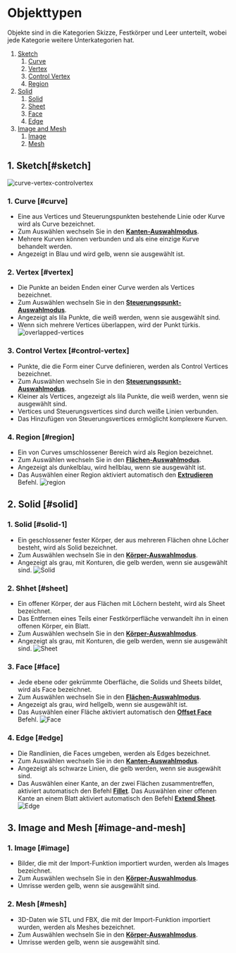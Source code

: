 # Objekttypen

Objekte sind in die Kategorien Skizze, Festkörper und Leer unterteilt, wobei jede Kategorie weitere Unterkategorien hat.

1. [Sketch](#sketch)
    1. [Curve](#curve)
    2. [Vertex](#vertex)
    3. [Control Vertex](#control-vertex)
    4. [Region](#region)
2. [Solid](#solid)
    1. [Solid](#solid-1)
    2. [Sheet](#sheet)
    3. [Face](#face)
    4. [Edge](#edge)
3. [Image and Mesh](#empty)
    1. [Image](#image)
    2. [Mesh](#mesh)

## 1. Sketch[#sketch]

![curve-vertex-controlvertex](/img/curve-vertex-controlvertex.png)

### 1. Curve [#curve]
- Eine aus Vertices und Steuerungspunkten bestehende Linie oder Kurve wird als Curve bezeichnet.
- Zum Auswählen wechseln Sie in den [**Kanten-Auswahlmodus**](selection-mode).
- Mehrere Kurven können verbunden und als eine einzige Kurve behandelt werden.
- Angezeigt in Blau und wird gelb, wenn sie ausgewählt ist.

### 2. Vertex [#vertex]
- Die Punkte an beiden Enden einer Curve werden als Vertices bezeichnet.
- Zum Auswählen wechseln Sie in den [**Steuerungspunkt-Auswahlmodus**](selection-mode).
- Angezeigt als lila Punkte, die weiß werden, wenn sie ausgewählt sind.
- Wenn sich mehrere Vertices überlappen, wird der Punkt türkis.
    ![overlapped-vertices](/img/overlapped-vertices.png)

### 3. Control Vertex [#control-vertex]
- Punkte, die die Form einer Curve definieren, werden als Control Vertices bezeichnet.
- Zum Auswählen wechseln Sie in den [**Steuerungspunkt-Auswahlmodus**](selection-mode).
- Kleiner als Vertices, angezeigt als lila Punkte, die weiß werden, wenn sie ausgewählt sind.
- Vertices und Steuerungsvertices sind durch weiße Linien verbunden.
- Das Hinzufügen von Steuerungsvertices ermöglicht komplexere Kurven.

### 4. Region [#region]
- Ein von Curves umschlossener Bereich wird als Region bezeichnet.
- Zum Auswählen wechseln Sie in den [**Flächen-Auswahlmodus**](selection-mode).
- Angezeigt als dunkelblau, wird hellblau, wenn sie ausgewählt ist.
- Das Auswählen einer Region aktiviert automatisch den [**Extrudieren**](/solid/extrude) Befehl.
![region](/img/region.png)

## 2. Solid [#solid]

### 1. Solid [#solid-1]
- Ein geschlossener fester Körper, der aus mehreren Flächen ohne Löcher besteht, wird als Solid bezeichnet.
- Zum Auswählen wechseln Sie in den [**Körper-Auswahlmodus**](selection-mode).
- Angezeigt als grau, mit Konturen, die gelb werden, wenn sie ausgewählt sind.
![Solid](/img/solid.png)

### 2. Shhet [#sheet]
- Ein offener Körper, der aus Flächen mit Löchern besteht, wird als Sheet bezeichnet.
- Das Entfernen eines Teils einer Festkörperfläche verwandelt ihn in einen offenen Körper, ein Blatt.
- Zum Auswählen wechseln Sie in den [**Körper-Auswahlmodus**](selection-mode).
- Angezeigt als grau, mit Konturen, die gelb werden, wenn sie ausgewählt sind.
![Sheet](/img/sheet.png)

### 3. Face [#face]
- Jede ebene oder gekrümmte Oberfläche, die Solids und Sheets bildet, wird als Face bezeichnet.
- Zum Auswählen wechseln Sie in den [**Flächen-Auswahlmodus**](selection-mode).
- Angezeigt als grau, wird hellgelb, wenn sie ausgewählt ist.
- Das Auswählen einer Fläche aktiviert automatisch den [**Offset Face**](/solid/offset-face) Befehl.
![Face](/img/face.png)

### 4. Edge [#edge]
- Die Randlinien, die Faces umgeben, werden als Edges bezeichnet.
- Zum Auswählen wechseln Sie in den [**Kanten-Auswahlmodus**](selection-mode).
- Angezeigt als schwarze Linien, die gelb werden, wenn sie ausgewählt sind.
- Das Auswählen einer Kante, an der zwei Flächen zusammentreffen, aktiviert automatisch den Befehl [**Fillet**](/solid/fillet). Das Auswählen einer offenen Kante an einem Blatt aktiviert automatisch den Befehl [**Extend Sheet**](/solid/extend-sheet).
![Edge](/img/edge.png)

## 3. Image and Mesh [#image-and-mesh]

### 1. Image [#image]
- Bilder, die mit der Import-Funktion importiert wurden, werden als Images bezeichnet.
- Zum Auswählen wechseln Sie in den [**Körper-Auswahlmodus**](selection-mode).
- Umrisse werden gelb, wenn sie ausgewählt sind.

### 2. Mesh [#mesh]
- 3D-Daten wie STL und FBX, die mit der Import-Funktion importiert wurden, werden als Meshes bezeichnet.
- Zum Auswählen wechseln Sie in den [**Körper-Auswahlmodus**](selection-mode).
- Umrisse werden gelb, wenn sie ausgewählt sind.

